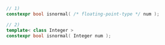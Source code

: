 ```cpp
// 1)
constexpr bool isnormal( /* floating-point-type */ num );
```
```cpp title="Additional Overloads"
// 2)
template< class Integer >
constexpr bool isnormal( Integer num );
```